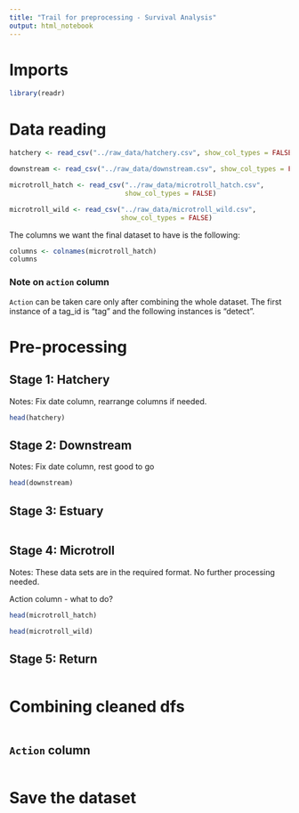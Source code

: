 ```yaml
---
title: "Trail for preprocessing - Survival Analysis"
output: html_notebook
---
```


# Imports

```r
library(readr)
```

# Data reading

```r
hatchery <- read_csv("../raw_data/hatchery.csv", show_col_types = FALSE)

downstream <- read_csv("../raw_data/downstream.csv", show_col_types = FALSE)

microtroll_hatch <- read_csv("../raw_data/microtroll_hatch.csv", 
                             show_col_types = FALSE)

microtroll_wild <- read_csv("../raw_data/microtroll_wild.csv", 
                            show_col_types = FALSE)
```

The columns we want the final dataset to have is the following:

```r
columns <- colnames(microtroll_hatch)
columns
```

### Note on `action` column

`Action` can be taken care only after combining the whole dataset. The first instance of a tag_id is "tag" and the following instances is "detect".

# Pre-processing

## Stage 1: Hatchery

Notes: Fix date column, rearrange columns if needed.

```r
head(hatchery)
```

## Stage 2: Downstream

Notes: Fix date column, rest good to go

```r
head(downstream)
```

## Stage 3: Estuary

```r

```

## Stage 4: Microtroll

Notes: These data sets are in the required format. No further processing needed.

Action column - what to do?

```r
head(microtroll_hatch)
```

```r
head(microtroll_wild)
```

## Stage 5: Return

```r

```

# Combining cleaned dfs

```r

```

## `Action` column 

```r

```

# Save the dataset

```r

```
